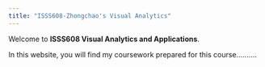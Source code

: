 ```yaml
---
title: "ISSS608-Zhongchao's Visual Analytics"
---
```


Welcome to **ISSS608 Visual Analytics and Applications**.

In this website, you will find my coursework prepared for this course..........
